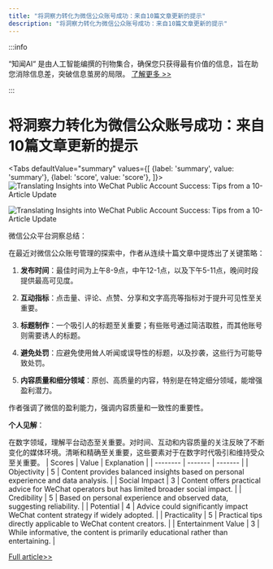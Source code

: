 ```yaml
---
title: "将洞察力转化为微信公众账号成功：来自10篇文章更新的提示"
description: "将洞察力转化为微信公众账号成功：来自10篇文章更新的提示"
---
```



:::info

“知闻AI“ 是由人工智能编撰的刊物集合，确保您只获得最有价值的信息，旨在助您消除信息差，突破信息茧房的局限。  [了解更多 >>](/zh-Hans/docs/guides)

:::

# 将洞察力转化为微信公众账号成功：来自10篇文章更新的提示


<Tabs
	defaultValue="summary"
	values={[
	{label: 'summary', value: 'summary'},
	{label: 'score', value: 'score'},
]}>
<TabItem value="summary">
<img
  src="https://image.informedainews.com/2024/06/06/To-Qr9-1717676071-0.jpg"
  alt="Translating Insights into WeChat Public Account Success: Tips from a 10-Article Update"
/>

<img
  src="https://image.informedainews.com/2024/06/06/To-KPR-1717676071-1.jpg"
  alt="Translating Insights into WeChat Public Account Success: Tips from a 10-Article Update"
/>



微信公众平台洞察总结：

在最近对微信公众账号管理的探索中，作者从连续十篇文章中提炼出了关键策略：

1. **发布时间**：最佳时间为上午8-9点，中午12-1点，以及下午5-11点，晚间时段提供最高可见度。

2. **互动指标**：点击量、评论、点赞、分享和文字高亮等指标对于提升可见性至关重要。

3. **标题制作**：一个吸引人的标题至关重要；有些账号通过简洁取胜，而其他账号则需要诱人的标题。

4. **避免处罚**：应避免使用耸人听闻或误导性的标题，以及抄袭，这些行为可能导致处罚。

5. **内容质量和细分领域**：原创、高质量的内容，特别是在特定细分领域，能增强盈利潜力。

作者强调了微信的盈利能力，强调内容质量和一致性的重要性。

**个人见解**：

在数字领域，理解平台动态至关重要。对时间、互动和内容质量的关注反映了不断变化的媒体环境。清晰和精确至关重要，这些要素对于在数字时代吸引和维持受众至关重要。
</TabItem>
<TabItem value="score">
	| Scores     | Value   | Explanation |
	| -------- | ------- | ------- |
	| Objectivity  | 5    | Content provides balanced insights based on personal experience and data analysis.    |
	| Social Impact | 3     | Content offers practical advice for WeChat operators but has limited broader social impact.    |
	| Credibility    | 5    | Based on personal experience and observed data, suggesting reliability.    |
	| Potential    | 4    | Advice could significantly impact WeChat content strategy if widely adopted.    |
	| Practicality    | 5    | Practical tips directly applicable to WeChat content creators.    |
	| Entertainment Value    | 3    | While informative, the content is primarily educational rather than entertaining.    |
</TabItem>
</Tabs>

[Full article>>](https://www.woshipm.com/operate/6066180.html)
